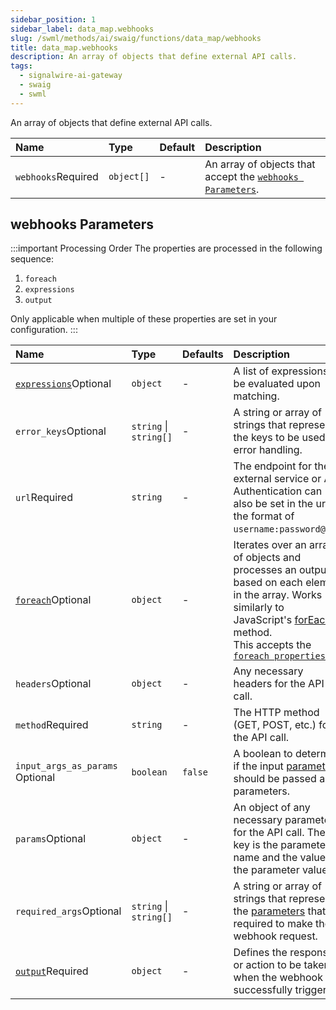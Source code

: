 ```yaml
---
sidebar_position: 1
sidebar_label: data_map.webhooks
slug: /swml/methods/ai/swaig/functions/data_map/webhooks
title: data_map.webhooks
description: An array of objects that define external API calls.
tags:
  - signalwire-ai-gateway
  - swaig
  - swml
---
```



An array of objects that define external API calls.

| Name                                                     | Type       | Default | Description                                                                        |
|:---------------------------------------------------------|:-----------|:--------|:-----------------------------------------------------------------------------------|
| `webhooks`<span className="required-arg">Required</span> | `object[]` | -       | An array of objects that accept the [`webhooks Parameters`](#webhooks-parameters). |



## **webhooks Parameters**

:::important Processing Order
The properties are processed in the following sequence:

1. `foreach`
2. `expressions` 
3. `output`

Only applicable when multiple of these properties are set in your configuration.
:::

| Name                                                                                       | Type                   | Defaults | Description                                                                                                                                                                                                                                                                       |
| :----------------------------------------------------------------------------------------- | :--------------------- | :------- | :-------------------------------------------------------------------------------------------------------------------------------------------------------------------------------------------------------------------------------------------------------------------------------- |
| [`expressions`](../data_map.expressions.mdx)<span className="optional-arg">Optional</span> | `object`               | -        | A list of expressions to be evaluated upon matching.                                                                                                                                                                                                                              |
| `error_keys`<span className="optional-arg">Optional</span>                                 | `string` \| `string[]` | -        | A string or array of strings that represent the keys to be used for error handling.                                                                                                                                                                                               |
| `url`<span className="required-arg">Required</span>                                        | `string`               | -        | The endpoint for the external service or API. Authentication can also be set in the url in the format of `username:password@url`.                                                                                                                                                 |
| [`foreach`](./foreach.mdx)<span className="optional-arg">Optional</span>                   | `object`               | -        | Iterates over an array of objects and processes an output based on each element in the array. Works similarly to JavaScript's [forEach](https://www.w3schools.com/jsref/jsref_foreach.asp) method.<br />This accepts the [`foreach properties`](./foreach.mdx#foreach-properties) |
| `headers`<span className="optional-arg">Optional</span>                                    | `object`               | -        | Any necessary headers for the API call.                                                                                                                                                                                                                                           |
| `method`<span className="required-arg">Required</span>                                     | `string`               | -        | The HTTP method (GET, POST, etc.) for the API call.                                                                                                                                                                                                                               |
| `input_args_as_params` <span className="optional-arg">Optional</span>                      | `boolean`              | `false`  | A boolean to determine if the input [parameters](../../parameters/index.mdx) should be passed as parameters.                                                                                                                                                                      |
| `params`<span className="optional-arg">Optional</span>                                     | `object`               | -        | An object of any necessary parameters for the API call. The key is the parameter name and the value is the parameter value.                                                                                                                                                       |
| `required_args`<span className="optional-arg">Optional</span>                              | `string` \| `string[]` | -        | A string or array of strings that represent the [parameters](../../parameters/index.mdx) that are required to make the webhook request.                                                                                                                                              |
| [`output`](../data_map.output.mdx)<span className="required-arg">Required</span>           | `object`               | -        | Defines the response or action to be taken when the webhook is successfully triggered.                                                                                                                                                                                            |

